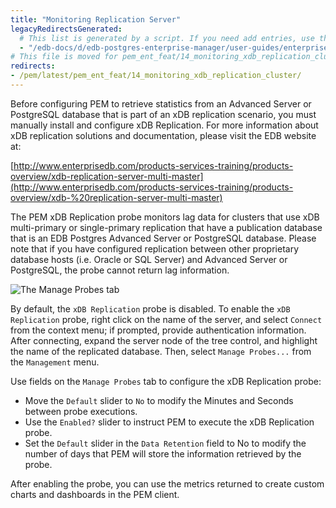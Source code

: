 ```yaml
---
title: "Monitoring Replication Server"
legacyRedirectsGenerated:
  # This list is generated by a script. If you need add entries, use the `legacyRedirects` key.
  - "/edb-docs/d/edb-postgres-enterprise-manager/user-guides/enterprise-features-guide/8.0/monitoring_xdb_replication_cluster.html"
# This file is moved for pem_ent_feat/14_monitoring_xdb_replication_cluster.mdx
redirects:
- /pem/latest/pem_ent_feat/14_monitoring_xdb_replication_cluster/
---
```


Before configuring PEM to retrieve statistics from an Advanced Server or PostgreSQL database that is part of an xDB replication scenario, you must manually install and configure xDB Replication. For more information about xDB replication solutions and documentation, please visit the EDB website at:

[http://www.enterprisedb.com/products-services-training/products-overview/xdb-replication-server-multi-master](http://www.enterprisedb.com/products-services-training/products-overview/xdb-%20replication-server-multi-master)

The PEM xDB Replication probe monitors lag data for clusters that use xDB multi-primary or single-primary replication that have a publication database that is an EDB Postgres Advanced Server or PostgreSQL database. Please note that if you have configured replication between other proprietary database hosts (i.e. Oracle or SQL Server) and Advanced Server or PostgreSQL, the probe cannot return lag information.

![The Manage Probes tab](/images/pem_manage_probes_tab.png)

By default, the `xDB Replication` probe is disabled. To enable the `xDB Replication` probe, right click on the name of the server, and select `Connect` from the context menu; if prompted, provide authentication information. After connecting, expand the server node of the tree control, and highlight the name of the replicated database. Then, select `Manage Probes...` from the `Management` menu.

Use fields on the `Manage Probes` tab to configure the xDB Replication probe:

-   Move the `Default` slider to `No` to modify the Minutes and Seconds between probe executions.
-   Use the `Enabled?` slider to instruct PEM to execute the xDB Replication probe.
-   Set the `Default` slider in the `Data Retention` field to No to modify the number of days that PEM will store the information retrieved by the probe.

After enabling the probe, you can use the metrics returned to create custom charts and dashboards in the PEM client.
